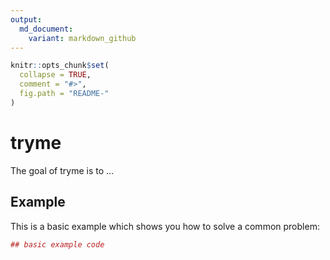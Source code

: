 ```yaml
---
output:
  md_document:
    variant: markdown_github
---
```


<!-- README.md is generated from README.Rmd. Please edit that file -->

```r
knitr::opts_chunk$set(
  collapse = TRUE,
  comment = "#>",
  fig.path = "README-"
)
```

# tryme

The goal of tryme is to ...

## Example

This is a basic example which shows you how to solve a common problem:

```r
## basic example code
```
